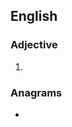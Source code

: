 ==English==

===Adjective===
{{head|en|adjective superlative form}}

# {{en-superlative of|chirpy}}

===Anagrams===
* {{anagrams|en|a=cehiiprst|spheritic}}